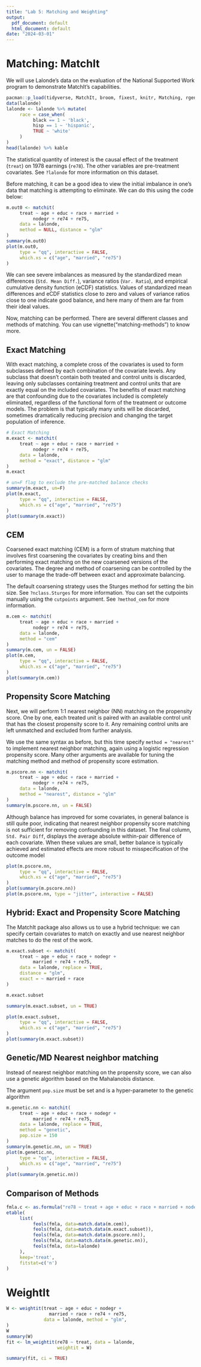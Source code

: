 ```yaml
---
title: "Lab 5: Matching and Weighting"
output:
  pdf_document: default
  html_document: default
date: "2024-03-01"
---
```



# Matching: MatchIt

We will use Lalonde's data on the evaluation of the National Supported Work program to demonstrate MatchIt's capabilities.

```r
pacman::p_load(tidyverse, MatchIt, broom, fixest, knitr, Matching, rgenoud, WeightIt)
data(lalonde)
lalonde <- lalonde %>% mutate(
     race = case_when(
          black == 1 ~ 'black',
          hisp == 1 ~ 'hispanic',
          TRUE ~ 'white'
     )
)
head(lalonde) %>% kable

```

The statistical quantity of interest is the causal effect of the treatment (`treat`) on 1978 earnings (`re78`). The other variables are pre-treatment covariates. See `?lalonde` for more information on this dataset. 

Before matching, it can be a good idea to view the initial imbalance in one's data that matching is attempting to eliminate. We can do this using the code below:

```r
m.out0 <- matchit(
     treat ~ age + educ + race + married +
          nodegr + re74 + re75,
     data = lalonde,
     method = NULL, distance = "glm"
)
summary(m.out0)
plot(m.out0,
     type = "qq", interactive = FALSE,
     which.xs = c("age", "married", "re75")
)
```

We can see severe imbalances as measured by the standardized mean differences (`Std. Mean Diff.`), variance ratios (`Var. Ratio`), and empirical cumulative density function (eCDF) statistics. Values of standardized mean differences and eCDF statistics close to zero and values of variance ratios close to one indicate good balance, and here many of them are far from their ideal values.

Now, matching can be performed. There are several different classes and methods of matching. You can use vignette("matching-methods") to know more.

## Exact Matching

With exact matching, a complete cross of the covariates is used to form subclasses defined by each combination of the covariate levels. Any subclass that doesn't contain both treated and control units is discarded, leaving only subclasses containing treatment and control units that are exactly equal on the included covariates. The benefits of exact matching are that confounding due to the covariates included is completely eliminated, regardless of the functional form of the treatment or outcome models. The problem is that typically many units will be discarded, sometimes dramatically reducing precision and changing the target population of inference.

```r
# Exact Matching
m.exact <- matchit(
     treat ~ age + educ + race + married +
          nodegr + re74 + re75,
     data = lalonde,
     method = "exact", distance = "glm"
)
m.exact

# un=F flag to exclude the pre-matched balance checks
summary(m.exact, un=F)
plot(m.exact,
     type = "qq", interactive = FALSE,
     which.xs = c("age", "married", "re75")
)
plot(summary(m.exact))
```

## CEM

Coarsened exact matching (CEM) is a form of stratum matching that involves first coarsening the covariates by creating bins and then performing exact matching on the new coarsened versions of the covariates.
The degree and method of coarsening can be controlled by the user to manage the trade-off between exact and approximate balancing.

The default coarsening strategy uses the Sturges method for setting the bin size. See `?nclass.Sturges` for more information. You can set the cutpoints manually using the `cutpoints` argument. See `?method_cem` for more information.

```r
m.cem <- matchit(
     treat ~ age + educ + race + married +
          nodegr + re74 + re75,
     data = lalonde,
     method = "cem"
)
summary(m.cem, un = FALSE)
plot(m.cem,
     type = "qq", interactive = FALSE,
     which.xs = c("age", "married", "re75")
)
plot(summary(m.cem))
```

## Propensity Score Matching

Next, we will perform 1:1 nearest neighbor (NN) matching on the propensity score. One by one, each treated unit is paired with an available control unit that has the closest propensity score to it. Any remaining control units are left unmatched and excluded from further analysis.

We use the same syntax as before, but this time specify `method = "nearest"` to implement nearest neighbor matching, again using a logistic regression propensity score. Many other arguments are available for tuning the matching method and method of propensity score estimation.

```r
m.pscore.nn <- matchit(
     treat ~ age + educ + race + married +
          nodegr + re74 + re75,
     data = lalonde,
     method = "nearest", distance = "glm"
)
summary(m.pscore.nn, un = FALSE)
```



Although balance has improved for some covariates, in general balance is still quite poor, indicating that nearest neighbor propensity score matching is not sufficient for removing confounding in this dataset. The final column, `Std. Pair Diff`, displays the average absolute within-pair difference of each covariate. When these values are small, better balance is typically achieved and estimated effects are more robust to misspecification of the outcome model
```r
plot(m.pscore.nn,
     type = "qq", interactive = FALSE,
     which.xs = c("age", "married", "re75")
)
plot(summary(m.pscore.nn))
plot(m.pscore.nn, type = "jitter", interactive = FALSE)
```

## Hybrid: Exact and Propensity Score Matching 

The MatchIt package also allows us to use a hybrid technique: we can specify certain covariates to match on exactly and use nearest neighbor matches to do the rest of the work. 

```r
m.exact.subset <- matchit(
     treat ~ age + educ + race + nodegr +
          married + re74 + re75,
     data = lalonde, replace = TRUE,
     distance = "glm",
     exact = ~ married + race
)
```

```r
m.exact.subset
```

```r
summary(m.exact.subset, un = TRUE)
```

```r
plot(m.exact.subset,
     type = "qq", interactive = FALSE,
     which.xs = c("age", "married", "re75")
)
plot(summary(m.exact.subset))
```

## Genetic/MD Nearest neighbor matching

Instead of nearest neighbor matching on the propensity score, we can also use a genetic algorithm based on the Mahalanobis distance.

The argument `pop.size` must be set and is a hyper-parameter to the genetic algorithm

```r
m.genetic.nn <- matchit(
     treat ~ age + educ + race + nodegr +
          married + re74 + re75,
     data = lalonde, replace = TRUE,
     method = "genetic", 
     pop.size = 150
)
summary(m.genetic.nn, un = TRUE)
plot(m.genetic.nn,
     type = "qq", interactive = FALSE,
     which.xs = c("age", "married", "re75")
)
plot(summary(m.genetic.nn))
```

## Comparison of Methods

```r
fmla.c <- as.formula("re78 ~ treat + age + educ + race + married + nodegr + re74 + re75")
etable(
     list(
          feols(fmla, data=match.data(m.cem)),
          feols(fmla, data=match.data(m.exact.subset)),
          feols(fmla, data=match.data(m.pscore.nn)),
          feols(fmla, data=match.data(m.genetic.nn)),
          feols(fmla, data=lalonde)
     ),
     keep='treat',
     fitstat=c('n')
)
```

# WeightIt

```r
W <- weightit(treat ~ age + educ + nodegr + 
                married + race + re74 + re75, 
              data = lalonde, method = "glm", 
)
W
summary(W)
fit <- lm_weightit(re78 ~ treat, data = lalonde,
                   weightit = W)

summary(fit, ci = TRUE)
```